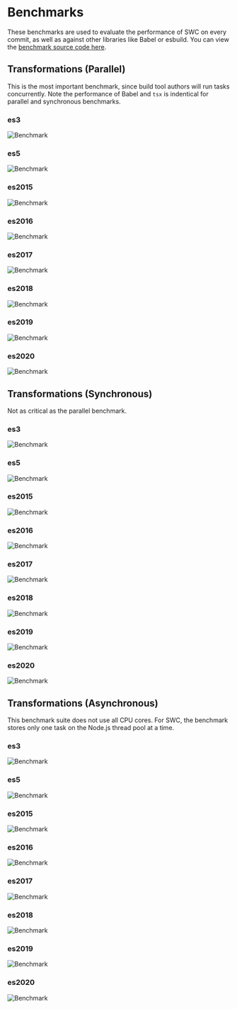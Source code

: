 
# Benchmarks

These benchmarks are used to evaluate the performance of SWC on every commit, as well as against other libraries like Babel or esbuild. You can view the [benchmark source code here](https://github.com/kdy1/benchmark-done-right).

<Benchmark />

## Transformations (Parallel)

This is the most important benchmark, since build tool authors will run tasks concurrently. Note the performance of Babel and `tsx` is indentical for parallel and synchronous benchmarks.

### es3

![Benchmark](https://raw.githubusercontent.com/kdy1/benchmark-done-right/main/images/transform/parallel/es3.png)

### es5

![Benchmark](https://raw.githubusercontent.com/kdy1/benchmark-done-right/main/images/transform/parallel/es5.png)

### es2015

![Benchmark](https://raw.githubusercontent.com/kdy1/benchmark-done-right/main/images/transform/parallel/es2015.png)

### es2016

![Benchmark](https://raw.githubusercontent.com/kdy1/benchmark-done-right/main/images/transform/parallel/es2016.png)

### es2017

![Benchmark](https://raw.githubusercontent.com/kdy1/benchmark-done-right/main/images/transform/parallel/es2017.png)

### es2018

![Benchmark](https://raw.githubusercontent.com/kdy1/benchmark-done-right/main/images/transform/parallel/es2018.png)

### es2019

![Benchmark](https://raw.githubusercontent.com/kdy1/benchmark-done-right/main/images/transform/parallel/es2019.png)

### es2020

![Benchmark](https://raw.githubusercontent.com/kdy1/benchmark-done-right/main/images/transform/parallel/es2020.png)

## Transformations (Synchronous)

Not as critical as the parallel benchmark.

### es3

![Benchmark](https://raw.githubusercontent.com/kdy1/benchmark-done-right/main/images/transform/sync/es3.png)

### es5

![Benchmark](https://raw.githubusercontent.com/kdy1/benchmark-done-right/main/images/transform/sync/es5.png)

### es2015

![Benchmark](https://raw.githubusercontent.com/kdy1/benchmark-done-right/main/images/transform/sync/es2015.png)

### es2016

![Benchmark](https://raw.githubusercontent.com/kdy1/benchmark-done-right/main/images/transform/sync/es2016.png)

### es2017

![Benchmark](https://raw.githubusercontent.com/kdy1/benchmark-done-right/main/images/transform/sync/es2017.png)

### es2018

![Benchmark](https://raw.githubusercontent.com/kdy1/benchmark-done-right/main/images/transform/sync/es2018.png)

### es2019

![Benchmark](https://raw.githubusercontent.com/kdy1/benchmark-done-right/main/images/transform/sync/es2019.png)

### es2020

![Benchmark](https://raw.githubusercontent.com/kdy1/benchmark-done-right/main/images/transform/sync/es2020.png)

## Transformations (Asynchronous)

This benchmark suite does not use all CPU cores. For SWC, the benchmark stores only one task on the Node.js thread pool at a time.

### es3

![Benchmark](https://raw.githubusercontent.com/kdy1/benchmark-done-right/main/images/transform/async/es3.png)

### es5

![Benchmark](https://raw.githubusercontent.com/kdy1/benchmark-done-right/main/images/transform/async/es5.png)

### es2015

![Benchmark](https://raw.githubusercontent.com/kdy1/benchmark-done-right/main/images/transform/async/es2015.png)

### es2016

![Benchmark](https://raw.githubusercontent.com/kdy1/benchmark-done-right/main/images/transform/async/es2016.png)

### es2017

![Benchmark](https://raw.githubusercontent.com/kdy1/benchmark-done-right/main/images/transform/async/es2017.png)

### es2018

![Benchmark](https://raw.githubusercontent.com/kdy1/benchmark-done-right/main/images/transform/async/es2018.png)

### es2019

![Benchmark](https://raw.githubusercontent.com/kdy1/benchmark-done-right/main/images/transform/async/es2019.png)

### es2020

![Benchmark](https://raw.githubusercontent.com/kdy1/benchmark-done-right/main/images/transform/async/es2020.png)
